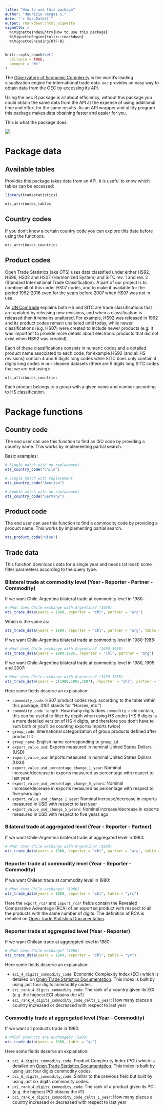 ```yaml
---
title: "How to use this package"
author: "Mauricio Vargas S."
date: "`r Sys.Date()`"
output: rmarkdown::html_vignette
vignette: >
  %\VignetteIndexEntry{How to use this package}
  %\VignetteEngine{knitr::rmarkdown}
  %\VignetteEncoding{UTF-8}
---
```


```r
knitr::opts_chunk$set(
  collapse = TRUE,
  comment = "#>"
)
```

The [Observatory of Economic Complexity](https://atlas.media.mit.edu/en/) is the world's leading visualization engine for international trade data. `oec` provides an easy way to obtain data from the OEC by accessing its API.

Using the oec R package is all about efficiency, without this package you could obtain the same data from the API at the expense of using additional time and effort for the same results. As an API wrapper and utility program this package makes data obtaining faster and easier for you.

This is what the package does:

![](http://pacha.hk/oec/data-diagram.svg)

# Package data

## Available tables

Provides this package takes data from an API, it is useful to know which tables can be accessed:

```r
library(tradestatistics)

ots_attributes_tables
```

## Country codes

If you don't know a certain country code you can explore this data before using the functions.

```r
ots_attributes_countries
```

## Product codes

Open Trade Statistics (aka OTS) uses data classified under either HS92, HS96, HS02 and HS07 (Harmonized System) and SITC rev. 1 and rev. 2 (Standard International Trade Classification). A part of our project is to combine all of this under HS07 codes, and to make it available for the period 1962-2016 even for the years before 2007 when HS07 was not in use.

As [UN Comtrade](https://comtrade.un.org/db/mr/rfglossarylist.aspx) explains both HS and SITC are trade classifications that are updated by releasing new revisions, and when a classification is released then it remains unaltered. For example, HS92 was released in 1992 and its product codes remain unaltered until today, while newer classifications (e.g. HS07) were created to include newer products (e.g. it was important to provide more details about electronic products that did not exist when HS92 was created).

Each of these classifications consists in numeric codes and a detailed product name associated to each code, for example HS92 (and all HS revisions) contain 4 and 6 digits long codes while SITC does only contain 4 digits long codes in our cleaned datasets (there are 5 digits long SITC codes that we are not using):

```r
ots_attributes_countries
```

Each product belongs to a group with a given name and number according to HS classification.

# Package functions

## Country code

The end user can use this function to find an ISO code by providing a country name. This works by implementing partial search.

Basic examples:
```r
# Single match with no replacement
ots_country_code("Chile")

# Single match with replacement
ots_country_code("America")

# Double match with no replacement
ots_country_code("Germany")
```

## Product code

The end user can use this function to find a commodity code by providing a product name. This works by implementing partial search.

```r
ots_product_code("wine")
```

## Trade data

This function downloads data for a single year and needs (at least) some filter parameters according to the query type.
 
### Bilateral trade at commodity level (Year - Reporter - Partner - Commodity)

If we want Chile-Argentina bilateral trade at commodity level in 1980:
```r
# What does Chile exchange with Argentina? (1980)
ots_trade_data(years = 1980, reporter = "chl", partner = "arg")
```
Which is the same as:
```r
ots_trade_data(years = 1980, reporter = "chl", partner = "arg", table = "yrpc")
```

If we want Chile-Argentina bilateral trade at commodity level in 1980-1985:
```r
# What does Chile exchange with Argentina? (1980-1985)
ots_trade_data(years = 1980:1985, reporter = "chl", partner = "arg")
```

If we want Chile-Argentina bilateral trade at commodity level in 1980, 1995 and 2007:
```r
# What does Chile exchange with Argentina? (1980-1985)
ots_trade_data(years = c(1980,1995,2007), reporter = "chl", partner = "arg")
```

Here some fields deserve an explanation:

* `commodity_code`: HS07 product codes (e.g. according to the \code{products} table within this package, 0101 stands for "Horses, etc.")
* `commodity_code_length`: How many digits does `commodity_code` contain, this can be useful to filter by depth when using HS codes (HS 6 digits is a more detailed version of HS 4 digits, and therefore you don't have to sum both or you'll be counting exports/imports twice)
* `group_code`: International categorization of group products defined after product ID
* `group_name`: English name corresponding to `group_id`
* `export_value_usd`: Exports measured in nominal United States Dollars (USD)
* `import_value_usd`: Imports measured in nominal United States Dollars (USD)
* `export_value_usd_percentage_change_1_year`: Nominal increase/decrease in exports measured as percentage with respect to last year
* `export_value_usd_percentage_change_5_years`: Nominal increase/decrease in exports measured as percentage with respect to five years ago
* `export_value_usd_change_1_year`: Nominal increase/decrease in exports measured in USD with respect to last year
* `export_value_usd_change_5_years`: Nominal increase/decrease in exports measured in USD with respect to five years ago

### Bilateral trade at aggregated level (Year - Reporter - Partner)

If we want Chile-Argentina bilateral trade at aggregated level in 1980:
```r
# What does Chile exchange with Argentina? (1980)
ots_trade_data(years = 1980, reporter = "chl", partner = "arg", table = "yrp")
```

### Reporter trade at commodity level (Year - Reporter - Commodity) 

If we want Chilean trade at commodity level in 1980:
```r
# What does Chile exchange? (1980)
ots_trade_data(years = 1980, reporter = "chl", table = "yrc")
```

Here the `export_rca*` and `import_rca*` fields contain the Revealed Comparative Advantage (RCA) of an exported product with respect to all the products with the same number of digits. The definition of RCA is detailed on [Open Trade Statistics Documentation](https://tradestatistics.github.io/documentation/).

### Reporter trade at aggregated level (Year - Reporter)

If we want Chilean trade at aggregated level in 1980:
```r
# What does Chile exchange? (1980)
ots_trade_data(years = 1980, reporter = "chl", table = "yr")
```

Here some fields deserve an explanation:

* `eci_4_digits_commodity_code`: Economic Complexity Index (ECI) which is detailed on [Open Trade Statistics Documentation](https://tradestatistics.github.io/documentation/). This index is built by using just four digits commodity codes.
* `eci_rank_4_digits_commodity_code`: The rank of a country given its ECI (e.g. the highest ECI obtains the #1)
* `eci_rank_4_digits_commodity_code_delta_1_year`: How many places a country increased or decreased with respect to last year

### Commodity trade at aggregated level (Year - Commodity)

If we want all products trade in 1980:
```r
# Which products are exchanged? (1980)
ots_trade_data(years = 1980, table = "yc")
```

Here some fields deserve an explanation:

* `pci_4_digits_commodity_code`: Product Complexity Index (PCI) which is detailed on [Open Trade Statistics Documentation](https://tradestatistics.github.io/documentation/). This index is built by using just four digits commodity codes.
* `pci_6_digits_commodity_code`: Similar to the previous field but built by using just six digits commodity codes.
* `pci_rank_4_digits_commodity_code`: The rank of a product given its PCI (e.g. the highest PCI obtains the #1)
* `pci_rank_4_digits_commodity_code_delta_1_year`: How many places a country increased or decreased with respect to last year
